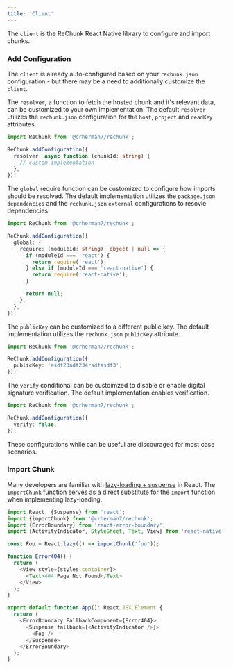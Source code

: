 ```yaml
---
title: 'Client'
---
```



The `client` is the ReChunk React Native library to configure and import chunks.

### Add Configuration

The `client` is already auto-configured based on your `rechunk.json` configuration - but there may be a need to additionally customize the `client`.

The `resolver`, a function to fetch the hosted chunk and it's relevant data, can be customized to your own implementation. The default `resolver` utilizes the `rechunk.json` configuration for the `host`, `project` and `readKey` attributes.

```ts
import ReChunk from '@crherman7/rechunk';

ReChunk.addConfiguration({
  resolver: async function (chunkId: string) {
    // custom implementation
  },
});
```

The `global` require function can be customized to configure how imports should be resolved. The default implementation utilizes the `package.json` `dependencies` and the `rechunk.json` `external` configurations to resovle dependencies.

```ts
import ReChunk from '@crherman7/rechunk';

ReChunk.addConfiguration({
  global: {
    require: (moduleId: string): object | null => {
      if (moduleId === 'react') {
        return require('react');
      } else if (moduleId === 'react-native') {
        return require('react-native');
      }

      return null;
    },
  },
});
```

The `publicKey` can be customized to a different public key. The default implementation utilizes the `rechunk.json` `publicKey` attribute.

```ts
import ReChunk from '@crherman7/rechunk';

ReChunk.addConfiguration({
  publicKey: 'asdf23adf234rsdfasdf3',
});
```

The `verify` conditional can be custoimzed to disable or enable digital signature verification. The default implementation enables verification.

```ts
import ReChunk from '@crherman7/rechunk';

ReChunk.addConfiguration({
  verify: false,
});
```

These configurations while can be useful are discouraged for most case scenarios.

### Import Chunk

Many developers are familiar with [lazy-loading + suspense](https://react.dev/reference/react/lazy#suspense-for-code-splitting) in React. The `importChunk` function serves as a direct substitute for the `import` function when implementing lazy-loading.

```ts
import React, {Suspense} from 'react';
import {importChunk} from '@crherman7/rechunk';
import {ErrorBoundary} from 'react-error-boundary';
import {ActivityIndicator, StyleSheet, Text, View} from 'react-native';

const Foo = React.lazy(() => importChunk('foo'));

function Error404() {
  return (
    <View style={styles.container}>
      <Text>404 Page Not Found</Text>
    </View>
  );
}

export default function App(): React.JSX.Element {
  return (
    <ErrorBoundary FallbackComponent={Error404}>
      <Suspense fallback={<ActivityIndicator />}>
        <Foo />
      </Suspense>
    </ErrorBoundary>
  );
}
```
